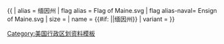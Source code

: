 {{ {{{1<noinclude>|country showdata</noinclude>}}}
| alias = 缅因州
| flag alias = Flag of Maine.svg
| flag alias-naval= Ensign of Maine.svg
| size = {{{size|}}}
| name = {{#if: {{{name|}}}|{{{name|}}}|缅因州}}
| variant = {{{variant|}}}
}}<noinclude>
[[Category:美国行政区划资料模板]]
</noinclude>